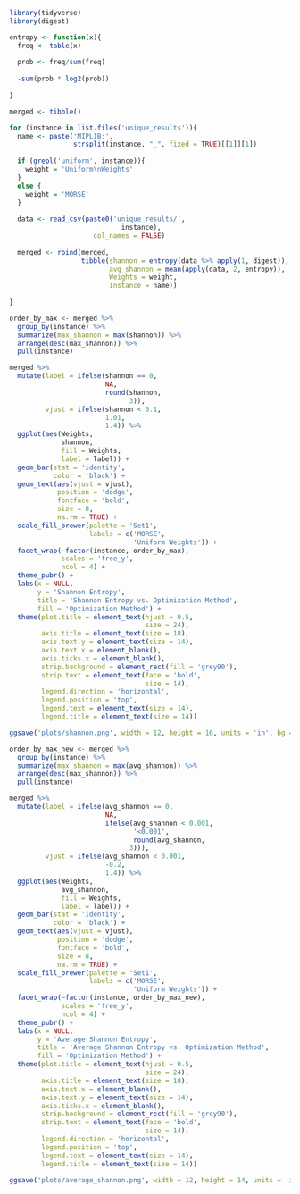 ```{r}
library(tidyverse)
library(digest)
```

```{r}
entropy <- function(x){
  freq <- table(x)
  
  prob <- freq/sum(freq)
  
  -sum(prob * log2(prob))
                   
}

merged <- tibble()

for (instance in list.files('unique_results')){
  name <- paste('MIPLIB:',
                strsplit(instance, "_", fixed = TRUE)[[1]][1])
  
  if (grepl('uniform', instance)){
    weight = 'Uniform\nWeights'
  }
  else {
    weight = 'MORSE'
  }
  
  data <- read_csv(paste0('unique_results/',
                            instance), 
                     col_names = FALSE)
  
  merged <- rbind(merged,
                  tibble(shannon = entropy(data %>% apply(1, digest)),
                         avg_shannon = mean(apply(data, 2, entropy)),
                         Weights = weight,
                         instance = name))
  
}
```

```{r}
order_by_max <- merged %>%
  group_by(instance) %>%
  summarize(max_shannon = max(shannon)) %>%
  arrange(desc(max_shannon)) %>%
  pull(instance)
```


```{r}
merged %>%
  mutate(label = ifelse(shannon == 0,
                        NA,
                        round(shannon,
                              3)),
         vjust = ifelse(shannon < 0.1,
                        1.01,
                        1.4)) %>%
  ggplot(aes(Weights,
             shannon,
             fill = Weights,
             label = label)) +
  geom_bar(stat = 'identity',
           color = 'black') +
  geom_text(aes(vjust = vjust),
            position = 'dodge',
            fontface = 'bold',
            size = 8,
            na.rm = TRUE) +
  scale_fill_brewer(palette = 'Set1',
                    labels = c('MORSE',
                               'Uniform Weights')) +
  facet_wrap(~factor(instance, order_by_max),
             scales = 'free_y',
             ncol = 4) +
  theme_pubr() +
  labs(x = NULL,
       y = 'Shannon Entropy',
       title = 'Shannon Entropy vs. Optimization Method',
       fill = 'Optimization Method') +
  theme(plot.title = element_text(hjust = 0.5,
                                  size = 24),
        axis.title = element_text(size = 18),
        axis.text.y = element_text(size = 14),
        axis.text.x = element_blank(),
        axis.ticks.x = element_blank(),
        strip.background = element_rect(fill = 'grey90'),
        strip.text = element_text(face = 'bold',
                                  size = 14),
        legend.direction = 'horizontal',
        legend.position = 'top',
        legend.text = element_text(size = 14),
        legend.title = element_text(size = 14))

ggsave('plots/shannon.png', width = 12, height = 16, units = 'in', bg = 'white')
```

```{r}
order_by_max_new <- merged %>%
  group_by(instance) %>%
  summarize(max_shannon = max(avg_shannon)) %>%
  arrange(desc(max_shannon)) %>%
  pull(instance)
```

```{r}
merged %>% 
  mutate(label = ifelse(avg_shannon == 0,
                        NA,
                        ifelse(avg_shannon < 0.001,
                               '<0.001',
                               round(avg_shannon,
                              3))),
         vjust = ifelse(avg_shannon < 0.001,
                        -0.2,
                        1.4)) %>%
  ggplot(aes(Weights,
             avg_shannon,
             fill = Weights,
             label = label)) +
  geom_bar(stat = 'identity',
           color = 'black') +
  geom_text(aes(vjust = vjust),
            position = 'dodge',
            fontface = 'bold',
            size = 8,
            na.rm = TRUE) +
  scale_fill_brewer(palette = 'Set1',
                    labels = c('MORSE',
                               'Uniform Weights')) +
  facet_wrap(~factor(instance, order_by_max_new),
             scales = 'free_y',
             ncol = 4) +
  theme_pubr() +
  labs(x = NULL,
       y = 'Average Shannon Entropy',
       title = 'Average Shannon Entropy vs. Optimization Method',
       fill = 'Optimization Method') +
  theme(plot.title = element_text(hjust = 0.5,
                                  size = 24),
        axis.title = element_text(size = 18),
        axis.text.x = element_blank(),
        axis.text.y = element_text(size = 14),
        axis.ticks.x = element_blank(),
        strip.background = element_rect(fill = 'grey90'),
        strip.text = element_text(face = 'bold',
                                  size = 14),
        legend.direction = 'horizontal',
        legend.position = 'top',
        legend.text = element_text(size = 14),
        legend.title = element_text(size = 14))

ggsave('plots/average_shannon.png', width = 12, height = 14, units = 'in', bg = 'white')
```
